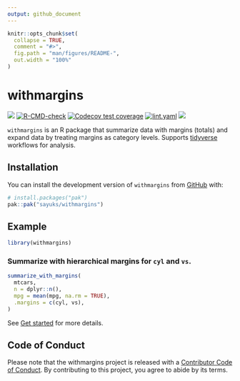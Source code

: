 ```yaml
---
output: github_document
---
```


<!-- README.md is generated from README.Rmd. Please edit that file -->

```r
knitr::opts_chunk$set(
  collapse = TRUE,
  comment = "#>",
  fig.path = "man/figures/README-",
  out.width = "100%"
)
```

# withmargins

<!-- badges: start -->
<a href = "https://CRAN.R-project.org/package=withmargins" target = "_blank"><img src="https://www.r-pkg.org/badges/version/withmargins"></a>
[![R-CMD-check](https://github.com/sayuks/withmargins/actions/workflows/R-CMD-check.yaml/badge.svg)](https://github.com/sayuks/withmargins/actions/workflows/R-CMD-check.yaml)
[![Codecov test coverage](https://codecov.io/gh/sayuks/withmargins/graph/badge.svg)](https://app.codecov.io/gh/sayuks/withmargins)
[![lint.yaml](https://github.com/sayuks/withmargins/actions/workflows/lint.yaml/badge.svg)](https://github.com/sayuks/withmargins/actions/workflows/lint.yaml)
<a href = "https://sayuks.github.io/withmargins/" target = "_blank"><img src="https://cranlogs.r-pkg.org/badges/withmargins"></a>
<!-- badges: end -->

`withmargins` is an R package that summarize data with margins (totals) and expand data by treating margins as category levels. Supports [tidyverse](https://www.tidyverse.org/) workflows for analysis.

## Installation

<!-- You can install `withmargins` from CRAN: -->

<!-- ``` r -->
<!-- install.packages("withmargins") -->
<!-- ``` -->
You can install the development version of `withmargins` from [GitHub](https://github.com/) with:

``` r
# install.packages("pak")
pak::pak("sayuks/withmargins")
```

## Example

```r
library(withmargins)
```

### Summarize with hierarchical margins for `cyl` and `vs`.

```r
summarize_with_margins(
  mtcars,
  n = dplyr::n(),
  mpg = mean(mpg, na.rm = TRUE),
  .margins = c(cyl, vs),
)
```

See [Get started](https://sayuks.github.io/withmargins/vignettes/get_started.html) for more details.

## Code of Conduct

Please note that the withmargins project is released with a [Contributor Code of Conduct](https://contributor-covenant.org/version/2/1/CODE_OF_CONDUCT.html). By contributing to this project, you agree to abide by its terms.

